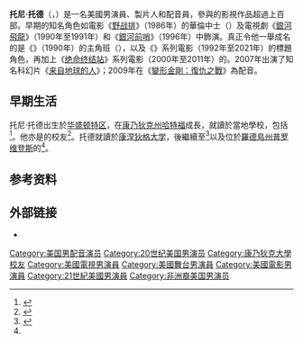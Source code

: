 {{noteTA
| 1=zh-cn:死神来了4; zh-tw:絕命終結站4; zh-hk:死神4來了;
| 2=zh-cn:戴維·R·埃利斯; zh-tw:大衛·艾利斯; zh-hk:戴維·R·埃利斯;
| 3=zh-cn:克丽丝塔·艾伦; zh-tw:克莉絲塔·艾倫; zh-hk:克莉絲塔·艾倫;
| 4=zh-cn:尼克·扎诺; zh-tw:尼克·贊諾; zh-hk:尼克·贊諾;
| 5=zh-cn:博比·坎波; zh-tw:包柏·坎比; zh-hk:博比·坎波;
| 6=zh-cn:新奥尔良; zh-tw:紐奧良; zh-hk:新奧爾良; zh-sg:新奥尔良;
| 7=zh-cn:托尼·托德; zh-cn:托尼·托德; zh-sg:托尼·托德; zh-tw:東尼·陶德;
| G1=Movie
| G2=Show
| G3=USState
}}
{{Infobox entertainer
| type = 男演员
| name = 托尼·托德
| foreignname = {{lang|en|Tony Todd}}
| image = Tony Todd July 2017.jpg
| imagesize = 
| caption = 托德於2017年
| birthname = 
| birthdate = {{birth date and age|1954|12|4}}
| birthplace = 美國[[华盛顿特区|华盛顿特区]]
| othername =
| occupation = 演员、制片人、配音員
| yearsactive = 1986年至今 
| homepage =
| spouse = 
| relatives = [[莫妮卡·杜普里|莫妮卡·杜普里]]（妹妹）
}}
'''托尼·托德'''（{{lang-en|Tony Todd}}，{{bd|1954年|12月4日||catIdx=T}}）是一名美國男演員、製片人和配音員，參與的影視作品超過上百部。早期的知名角色如電影《[[野战排_(电影)|野战排]]》（1986年）的華倫中士（{{lang|en|Sgt. Warren}}）及電視劇《[[銀河飛龍|銀河飛龍]]》（1990年至1991年）和《[[銀河前哨|銀河前哨]]》（1996年）中飾演{{le|銀河飛龍角色列表|List of Star Trek: The Next Generation characters#Kurn|庫恩}}。真正令他一舉成名的是《{{le|活死人之夜 (1990年電影)|Night of the Living Dead (1990 film)|活死人之夜}}》（1990年）的主角班（{{lang|en|Ben}}），以及《{{le|腥風怒吼系列電影|Candyman (film series)|腥風怒吼}}》系列電影（1992年至2021年）的標題角色{{le|糖果人 (角色)|Candyman (character)|糖果人}}，再加上《[[绝命终结站系列|绝命终结站]]》系列電影（2000年至2011年）的{{le|威廉·布魯沃斯|William Bludworth}}。2007年出演了知名科幻片《[[来自地球的人|来自地球的人]]》；2009年在《[[變形金剛：復仇之戰|變形金剛：復仇之戰]]》為{{le|墮落金剛|Fallen (Transformers)}}配音。

== 早期生活 ==
托尼·托德出生於[[华盛顿特区|华盛顿特区]]，在[[康乃狄克州|康乃狄克州]][[哈特福|哈特福]]成長，就讀於當地學校，包括{{le|哈特福德公立高中|Hartford Public High School}}<ref>{{cite news|first=Frank|last=Rizzo|title='CANDYMAN' ACTOR STILL HANGS HIS HOOK IN HARTFORD|work=[[Hartford_Courant|Hartford Courant]]|date=1992-10-14|url=https://www.courant.com/news/connecticut/hc-xpm-1992-10-14-0000111258-story.html|accessdate=2021-09-07|archive-date=2021-07-07|archive-url=https://web.archive.org/web/20210707102453/https://www.courant.com/news/connecticut/hc-xpm-1992-10-14-0000111258-story.html|dead-url=no}}</ref>。他亦是{{le|藝術家集體公司|Artists Collective, Inc.}}的校友<ref name="sun">{{cite news|first=Christopher|last=Arneott|title=Actor Tony Todd Returns For TheaterWorks' 'Sunset Baby'|work=[[The_Baltimore_Sun|The Baltimore Sun]]|date=2007-01-13|url=https://www.baltimoresun.com/hc-sunset-baby-theaterworks-20170113-story.html|accessdate=2021-09-07|archive-date=2021-09-07|archive-url=https://web.archive.org/web/20210907100528/https://www.baltimoresun.com/hc-sunset-baby-theaterworks-20170113-story.html|dead-url=no}}</ref>。托德就讀於[[康涅狄格大学|康涅狄格大学]]，後繼續至{{le|尤金奧尼爾劇院中心|Eugene O'Neill Theater Center|尤金奧尼爾國家演員戲劇學院}}<ref>{{cite web |url=https://movies.yahoo.com/movie/contributor/1800143728/bio |title=Tony Todd|access-date=2007-06-02 |url-status=dead |archive-url=https://web.archive.org/web/20070228120315/http://movies.yahoo.com/movie/contributor/1800143728/bio |archive-date=2007-02-28}}</ref>以及位於[[羅德島州|羅德島州]][[普罗维登斯|普罗维登斯]]的{{le|三一劇目公司|Trinity Repertory Company}}<ref name="sun" />。

== 参考资料 ==
{{reflist|35em}}

== 外部链接 ==
{{Commons|Tony Todd}}
* {{IMDb name|865302}}

{{Authority control}}

{{DEFAULTSORT:Todd, Tony}}
[[Category:美国男配音演员|Category:美国男配音演员]]
[[Category:20世纪美国男演员|Category:20世纪美国男演员]]
[[Category:康乃狄克大學校友|Category:康乃狄克大學校友]]
[[Category:美國電視男演員|Category:美國電視男演員]]
[[Category:美國舞台男演員|Category:美國舞台男演員]]
[[Category:美國電影男演員|Category:美國電影男演員]]
[[Category:21世紀美國男演員|Category:21世紀美國男演員]]
[[Category:非洲裔美国男演员|Category:非洲裔美国男演员]]